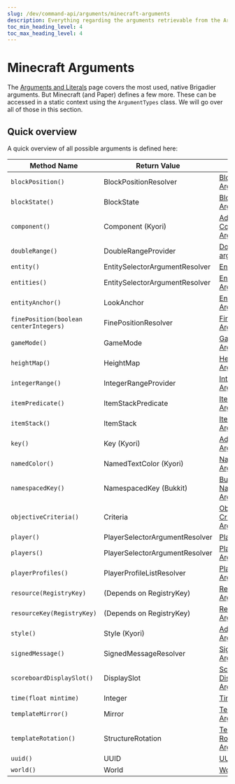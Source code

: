 ---
slug: /dev/command-api/arguments/minecraft-arguments
description: Everything regarding the arguments retrievable from the ArgumentTypes class
toc_min_heading_level: 4
toc_max_heading_level: 4
---

# Minecraft Arguments
The [Arguments and Literals](./arguments-and-literals) page covers the most used, native Brigadier arguments. But Minecraft (and Paper) defines a few more. These can be accessed
in a static context using the `ArgumentTypes` class. We will go over all of those in this section.

## Quick overview
A quick overview of all possible arguments is defined here:

|               Method Name               |          Return Value          |                                       Quick Link                                       |
|-----------------------------------------|--------------------------------|----------------------------------------------------------------------------------------|
| `blockPosition()`                       | BlockPositionResolver          | [Block Position Argument](./location-arguments#block-position-argument)                |
| `blockState()`                          | BlockState                     | [Block State Argument](./bukkit-arguments#block-state-argument)                        |
| `component()`                           | Component (Kyori)              | [Adventure Component Argument](./adventure-arguments#adventure-component-argument)     |
| `doubleRange()`                         | DoubleRangeProvider            | [Double Range argument](./predicate-arguments#double-range-argument)                   |
| `entity()`                              | EntitySelectorArgumentResolver | [Entity Argument](./entity-player-arguments#entity-argument)                           |
| `entities()`                            | EntitySelectorArgumentResolver | [Entities Argument](./entity-player-arguments#entities-argument)                       |
| `entityAnchor()`                        | LookAnchor                     | [Entity Anchor Argument](./enum-arguments#entity-anchor-argument)                      |
| `finePosition(boolean centerIntegers)`  | FinePositionResolver           | [Fine Position Argument](./location-arguments#fine-position-argument)                  |
| `gameMode()`                            | GameMode                       | [GameMode Argument](./enum-arguments#gamemode-argument)                                |
| `heightMap()`                           | HeightMap                      | [HeightMap Argument](./enum-arguments#heightmap-argument)                              |
| `integerRange()`                        | IntegerRangeProvider           | [Integer Range Argument](./predicate-arguments#integer-range-argument)                 |
| `itemPredicate()`                       | ItemStackPredicate             | [Item Predicate Argument](./predicate-arguments#item-predicate-argument)               |
| `itemStack()`                           | ItemStack                      | [ItemStack Argument](./bukkit-arguments#itemstack-argument)                            |
| `key()`                                 | Key (Kyori)                    | [Adventure Key Argument](./adventure-arguments#adventure-key-argument)                 |
| `namedColor()`                          | NamedTextColor (Kyori)         | [Named Color Argument](./adventure-arguments#named-color-argument)                     |
| `namespacedKey()`                       | NamespacedKey (Bukkit)         | [Bukkit NamespacedKey Argument](./bukkit-arguments#bukkit-namespacedkey-argument)      |
| `objectiveCriteria()`                   | Criteria                       | [Objective Criteria Argument](./enum-arguments#objective-criteria-argument)            |
| `player()`                              | PlayerSelectorArgumentResolver | [Player Argument](./entity-player-arguments#player-argument)                           |
| `players()`                             | PlayerSelectorArgumentResolver | [Players Argument](./entity-player-arguments#players-argument)                         |
| `playerProfiles()`                      | PlayerProfileListResolver      | [Player Profiles Argument](./entity-player-arguments#player-profiles-argument)         |
| `resource(RegistryKey)`                 | (Depends on RegistryKey)       | [Resource Argument](./registry-arguments#resource-argument)                            |
| `resourceKey(RegistryKey)`              | (Depends on RegistryKey)       | [Resource Key Argument](./registry-arguments#resource-key-argument)                    |
| `style()`                               | Style (Kyori)                  | [Adventure Style Argument](./adventure-arguments#adventure-style-argument)             |
| `signedMessage()`                       | SignedMessageResolver          | [Signed Message Argument](./adventure-arguments#signed-message-argument)               |
| `scoreboardDisplaySlot()`               | DisplaySlot                    | [Scoreboard Display Slot Argument](./enum-arguments#scoreboard-display-slot-argument)  |
| `time(float mintime)`                   | Integer                        | [Time Argument](./bukkit-arguments#time-argument)                                      |
| `templateMirror()`                      | Mirror                         | [Template Mirror Argument](./enum-arguments#template-mirror-argument)                  |
| `templateRotation()`                    | StructureRotation              | [Template Rotation Argument](./enum-arguments#template-rotation-argument)              |
| `uuid()`                                | UUID                           | [UUID Argument](./bukkit-arguments#uuid-argument)                                      |
| `world()`                               | World                          | [World Argument](./location-arguments#world-argument)                                  |